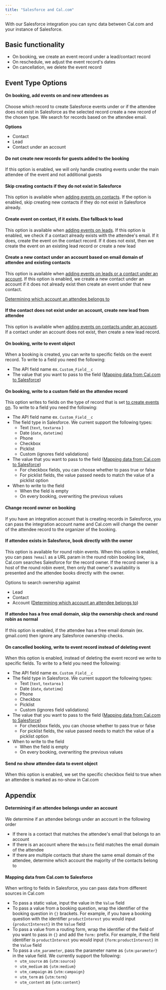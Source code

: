 ```yaml
---
title: "Salesforce and Cal.com"
---
```


With our Salesforce integration you can sync data between Cal.com and your instance of Salesforce. 

## Basic functionality
- On booking, we create an event record under a lead/contact record
- On reschedule, we adjust the event record's dates
- On cancellation, we delete the event record


## Event Type Options

#### On booking, add events on and new attendees as
Choose which record to create Salesforce events under or if the attendee does not exist in Salesforce as the selected record create a new record of the chosen type. We search for records based on the attendee email.

**Options**
- Contact
- Lead
- Contact under an account

#### Do not create new records for guests added to the booking
If this option is enabled, we will only handle creating events under the main attendee of the event and not additional guests

#### Skip creating contacts if they do not exist in Salesforce
This option is available when [adding events on contacts](#On-booking-add-events-on-and-new-attendees-as). If the option is enabled, skip creating new contacts if they do not exist in Salesforce already.

#### Create event on contact, if it exists. Else fallback to lead
This option is available when [adding events on leads](#On-booking-add-events-on-and-new-attendees-as). If this option is enabled, we check if a contact already exists with the attendee's email. If it does, create the event on the contact record. If it does not exist, then we create the event on an existing lead record or create a new lead

#### Create a new contact under an account based on email domain of attendee and existing contacts
This option is available when [adding events on leads or a contact under an account](#On-booking-add-events-on-and-new-attendees-as). If this option is enabled, we create a new contact under an account if it does not already exist then create an event under that new contact. 

[Determining which account an attendee belongs to](#determining-if-an-attendee-belongs-under-an-account)

#### If the contact does not exist under an account, create new lead from attendee
This option is available when [adding events on contacts under an account](#On-booking-add-events-on-and-new-attendees-as). If a contact under an account does not exist, then create a new lead record.

#### On booking, write to event object
When a booking is created, you can write to specific fields on the event record. To write to a field you need the following:
- The API field name ex. `Custom_Field__c`
- The value that you want to pass to the field ([Mapping data from Cal.com to Salesforce](#mapping-data-from-calcom-to-Salesforce))

#### On booking, write to a custom field on the attendee record
This option writes to fields on the type of record that is set [to create events on](#On-booking-add-events-on-and-new-attendees-as). To write to a field you need the following:
- The API field name ex. `Custom_Field__c`
- The field type in Salesforce. We current support the following types:
    - Text (`text`, `textarea` )
    - Date (`date`, `datetime`)
    - Phone
    - Checkbox
    - Picklist
    - Custom (ignores field validations)
- The value that you want to pass to the field ([Mapping data from Cal.com to Salesforce](#mapping-data-from-calcom-to-Salesforce))
    - For checkbox fields, you can choose whether to pass true or false
    - For picklist fields, the value passed needs to match the value of a picklist option
- When to write to the field
    - When the field is empty
    - On every booking, overwriting the previous values

#### Change record owner on booking
If you have an integration account that is creating records in Salesforce, you can pass the integration account name and Cal.com will change the owner of the attendee record to the organizer of the booking.

#### If attendee exists in Salesforce, book directly with the owner
This option is available for round robin events. When this option is enabled, you can pass `?email` as a URL param in the round robin booking link, Cal.com searches Salesforce for the record owner. If the record owner is a host of the round robin event, then only that owner's availability is presented and the attendee books directly with the owner.

Options to search ownership against
- Lead
- Contact
- Account ([Determining which account an attendee belongs to](#determining-if-an-attendee-belongs-under-an-account)) 

#### If attendee has a free email domain, skip the ownership check and round robin as normal
If this option is enabled, if the attendee has a free email domain (ex. gmail.com) then ignore any Salesforce ownership checks.

#### On cancelled booking, write to event record instead of deleting event
When this option is enabled, instead of deleting the event record we write to specific fields. To write to a field you need the following:
- The API field name ex. `Custom_Field__c`
- The field type in Salesforce. We current support the following types:
    - Text (`text`, `textarea` )
    - Date (`date`, `datetime`)
    - Phone
    - Checkbox
    - Picklist
    - Custom (ignores field validations)
- The value that you want to pass to the field ([Mapping data from Cal.com to Salesforce](#mapping-data-from-calcom-to-Salesforce))
    - For checkbox fields, you can choose whether to pass true or false
    - For picklist fields, the value passed needs to match the value of a picklist option
- When to write to the field
    - When the field is empty
    - On every booking, overwriting the previous values

#### Send no show attendee data to event object
When this option is enabled, we set the specific checkbox field to true when an attendee is marked as no-show in Cal.com


## Appendix

#### Determining if an attendee belongs under an account
We determine if an attendee belongs under an account in the following order
- If there is a contact that matches the attendee's email that belongs to an account
- If there is an account where the `Website` field matches the email domain of the attendee
- If there are multiple contacts that share the same email domain of the attendee, determine which account the majority of the contacts belong to

#### Mapping data from Cal.com to Salesforce
When writing to fields in Salesforce, you can pass data from different sources in Cal.com
- To pass a static value, input the value in the `Value` field
- To pass a value from a booking question, wrap the identifier of the booking question in `{}` brackets. For example, if you have a booking question with the identifier `productInterest` you would input `{productInterest}` in the `Value` field
- To pass a value from a routing form, wrap the identifier of the field of you want to pass in `{}` and add the `form:` prefix. For example, if the field identifier is `productInterest` you would input `{form:productInterest}` in the `Value` field
- To pass a `utm_parameter`, pass the parameter name as `{utm:parameter}` in the value field. We currently support the following:
    - `utm_source` as `{utm:source}`
    - `utm_medium` as `{utm:medium}`
    - `utm_campaign` as `{utm:campaign}`
    - `utm_term` as `{utm:term}`
    - `utm_content` as `{utm:content}`